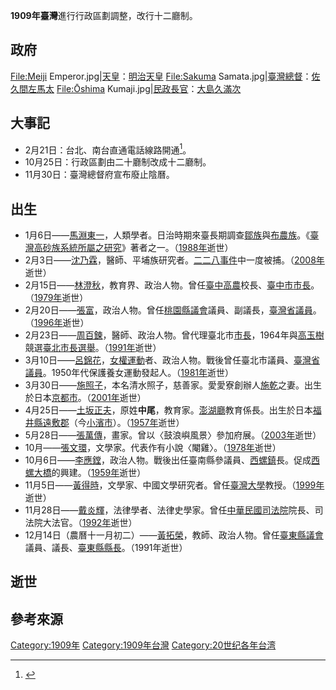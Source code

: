 {{TaiwanYearTOC|1909}}
{{C21YearInTopic|1909年}}
'''1909年臺灣'''進行行政區劃調整，改行十二廳制。

==政府==
<gallery>
File:Meiji Emperor.jpg|[[天皇|天皇]]：[[明治天皇|明治天皇]]
File:Sakuma Samata.jpg|[[臺灣總督|臺灣總督]]：[[佐久間左馬太|佐久間左馬太]]
File:Ōshima Kumaji.jpg|[[總務長官|民政長官]]：[[大島久滿次|大島久滿次]]
</gallery>

==大事記==
*2月21日：台北、南台直通電話線路開通<ref name=民>{{cite book |editors=[[李新_(1918年)|李新]]總主編，中國社會科學院近代史研究所[[中華民國史|中華民國史]]研究室，韓信夫、姜克夫主編 |title=《中華民國史大事記》 |location=北京 |publisher=[[中華書局|中華書局]] |year=2011 |isbn=9787101079982 }}</ref>{{rp|141}}。
*10月25日：行政區劃由二十廳制改成十二廳制{{r|大}}。
*11月30日：臺灣總督府宣布廢止陰曆{{r|陳|page=192}}。

==出生==
* 1月6日——[[馬淵東一|馬淵東一]]，人類學者。日治時期來臺長期調查[[鄒族|鄒族]]與[[布農族|布農族]]。《[[臺灣高砂族系統所屬之研究|臺灣高砂族系統所屬之研究]]》著者之一。（[[1988年臺灣|1988年]]逝世）
* 2月3日——[[沈乃霖|沈乃霖]]，醫師、平埔族研究者。[[二二八事件|二二八事件]]中一度被捕。（[[2008年臺灣|2008年]]逝世）
* 2月15日——[[林澄秋|林澄秋]]，教育界、政治人物。曾任[[國立中興大學附屬臺中高級農業職業學校|臺中高農]]校長、[[臺中市_(省轄市)|臺中市]][[臺中市市長|市長]]。（[[1979年臺灣|1979年]]逝世）
* 2月20日——[[張富|張富]]，政治人物。曾任[[桃園縣議會|桃園縣議會]]議員、副議長，[[臺灣省議員|臺灣省議員]]。（[[1996年臺灣|1996年]]逝世）
* 2月23日——[[周百鍊|周百鍊]]，醫師、政治人物。曾代理臺北市[[臺北市市長|市長]]，1964年與[[高玉樹|高玉樹]]競選[[1964年中華民國縣市長選舉|臺北市長選舉]]。（[[1991年臺灣|1991年]]逝世）
* 3月10日——[[呂錦花|呂錦花]]，[[女權運動|女權運動]]者、政治人物。戰後曾任臺北市議員、[[臺灣省議員|臺灣省議員]]。1950年代保護養女運動發起人。（[[1981年臺灣|1981年]]逝世）
* 3月30日——[[施照子|施照子]]，本名清水照子，慈善家。愛愛寮創辦人[[施乾|施乾]]之妻。出生於日本[[京都市|京都市]]。（[[2001年臺灣|2001年]]逝世）
* 4月25日——[[土坂正夫|土坂正夫]]，原姓'''中尾'''，教育家。[[澎湖廳|澎湖廳]]教育係長。出生於日本[[福井縣|福井縣]][[遠敷郡|遠敷郡]]{{Tsl|ja|宮川村 (福井県)|宮川村 (福井縣)|宮川村}}（今[[小濱市|小濱市]]）。（[[1957年臺灣|1957年]]逝世）
* 5月28日——[[張萬傳|張萬傳]]，畫家。曾以〈鼓浪嶼風景〉參加府展。（[[2003年臺灣|2003年]]逝世）
* 10月——[[張文環|張文環]]，文學家。代表作有小說〈閹雞〉。（[[1978年臺灣|1978年]]逝世）
* 10月6日——[[李應鏜|李應鏜]]，政治人物。戰後出任臺南縣參議員、[[西螺鎮|西螺鎮]]長。促成[[西螺大橋|西螺大橋]]的興建。（[[1959年臺灣|1959年]]逝世）
* 11月5日——[[黃得時|黃得時]]，文學家、中國文學研究者。曾任[[臺灣大學|臺灣大學]]教授。（[[1999年臺灣|1999年]]逝世）
* 11月28日——[[戴炎輝|戴炎輝]]，法律學者、法律史學家。曾任[[中華民國司法院|中華民國司法院]]院長、司法院大法官。（[[1992年臺灣|1992年]]逝世）
* 12月14日（農曆十一月初二）——[[黃拓榮|黃拓榮]]，教師、政治人物。曾任[[臺東縣議會|臺東縣議會]]議員、議長、[[臺東縣|臺東縣]][[臺東縣縣長|縣長]]。（1991年逝世）

== 逝世 ==

== 參考來源 ==
{{reflist|refs=
<ref name="大">{{cite book|author=吳建昇、蔡郁蘋、杜正宇、蔡博任 |title=《大臺南的前世今生》 |publisher=臺南市政府文化局 |isbn=978-986-03-5182-8 |pages=頁189|date=2013年3月}}</ref>
<ref name="陳">{{cite book |author=陳君愷 |title=《狂飆的年代──1920年代台灣的政治、社會與文化運動》 |publisher=日創社文化  |isbn=978-986-81251-7-9 |date=2006年10月}}</ref>
}}
{{各年台灣}}
[[Category:1909年|Category:1909年]]
[[Category:1909年台灣|Category:1909年台灣]]
[[Category:20世纪各年台湾|Category:20世纪各年台湾]]